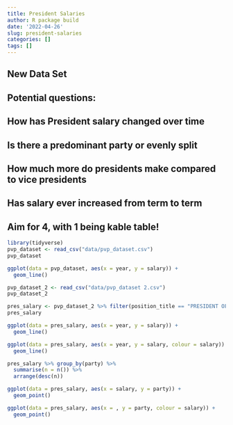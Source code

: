 ```yaml
---
title: President Salaries
author: R package build
date: '2022-04-26'
slug: president-salaries
categories: []
tags: []
---
```


## New Data Set 

## Potential questions:

## How has President salary changed over time

## Is there a predominant party or evenly split 

## How much more do presidents make compared to vice presidents 

## Has salary ever increased from term to term 

## Aim for 4, with 1 being kable table!

```r
library(tidyverse)
pvp_dataset <- read_csv("data/pvp_dataset.csv")
pvp_dataset

ggplot(data = pvp_dataset, aes(x = year, y = salary)) +
  geom_line()

pvp_dataset_2 <- read_csv("data/pvp_dataset 2.csv")
pvp_dataset_2

pres_salary <- pvp_dataset_2 %>% filter(position_title == "PRESIDENT OF THE UNITED STATES")
pres_salary

ggplot(data = pres_salary, aes(x = year, y = salary)) +
  geom_line()

ggplot(data = pres_salary, aes(x = year, y = salary, colour = salary)) +
  geom_line() 

pres_salary %>% group_by(party) %>%
  summarise(n = n()) %>%
  arrange(desc(n))

ggplot(data = pres_salary, aes(x = salary, y = party)) +
  geom_point()

ggplot(data = pres_salary, aes(x = , y = party, colour = salary)) +
  geom_point()
```


